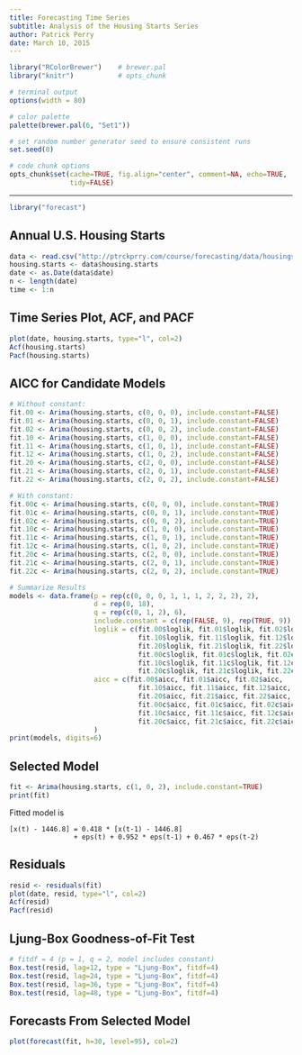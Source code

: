 ```yaml
---
title: Forecasting Time Series
subtitle: Analysis of the Housing Starts Series
author: Patrick Perry 
date: March 10, 2015
---
```


```r
library("RColorBrewer")    # brewer.pal
library("knitr")           # opts_chunk

# terminal output
options(width = 80)

# color palette
palette(brewer.pal(6, "Set1"))

# set random number generator seed to ensure consistent runs
set.seed(0)

# code chunk options
opts_chunk$set(cache=TRUE, fig.align="center", comment=NA, echo=TRUE,
               tidy=FALSE)
```

---

```r
library("forecast")
```

Annual U.S. Housing Starts
--------------------------

```r
data <- read.csv("http://ptrckprry.com/course/forecasting/data/housingstarts.csv")
housing.starts <- data$housing.starts
date <- as.Date(data$date)
n <- length(date)
time <- 1:n
```


Time Series Plot, ACF, and PACF
-------------------------------

```r
plot(date, housing.starts, type="l", col=2)
Acf(housing.starts)
Pacf(housing.starts)
```


AICC for Candidate Models
-------------------------

```r
# Without constant:
fit.00 <- Arima(housing.starts, c(0, 0, 0), include.constant=FALSE)
fit.01 <- Arima(housing.starts, c(0, 0, 1), include.constant=FALSE)
fit.02 <- Arima(housing.starts, c(0, 0, 2), include.constant=FALSE)
fit.10 <- Arima(housing.starts, c(1, 0, 0), include.constant=FALSE)
fit.11 <- Arima(housing.starts, c(1, 0, 1), include.constant=FALSE)
fit.12 <- Arima(housing.starts, c(1, 0, 2), include.constant=FALSE)
fit.20 <- Arima(housing.starts, c(2, 0, 0), include.constant=FALSE)
fit.21 <- Arima(housing.starts, c(2, 0, 1), include.constant=FALSE)
fit.22 <- Arima(housing.starts, c(2, 0, 2), include.constant=FALSE)

# With constant:
fit.00c <- Arima(housing.starts, c(0, 0, 0), include.constant=TRUE)
fit.01c <- Arima(housing.starts, c(0, 0, 1), include.constant=TRUE)
fit.02c <- Arima(housing.starts, c(0, 0, 2), include.constant=TRUE)
fit.10c <- Arima(housing.starts, c(1, 0, 0), include.constant=TRUE)
fit.11c <- Arima(housing.starts, c(1, 0, 1), include.constant=TRUE)
fit.12c <- Arima(housing.starts, c(1, 0, 2), include.constant=TRUE)
fit.20c <- Arima(housing.starts, c(2, 0, 0), include.constant=TRUE)
fit.21c <- Arima(housing.starts, c(2, 0, 1), include.constant=TRUE)
fit.22c <- Arima(housing.starts, c(2, 0, 2), include.constant=TRUE)

# Summarize Results
models <- data.frame(p = rep(c(0, 0, 0, 1, 1, 1, 2, 2, 2), 2),
                     d = rep(0, 18),
                     q = rep(c(0, 1, 2), 6),
                     include.constant = c(rep(FALSE, 9), rep(TRUE, 9)),
                     loglik = c(fit.00$loglik, fit.01$loglik, fit.02$loglik,
                                fit.10$loglik, fit.11$loglik, fit.12$loglik,
                                fit.20$loglik, fit.21$loglik, fit.22$loglik,
                                fit.00c$loglik, fit.01c$loglik, fit.02c$loglik,
                                fit.10c$loglik, fit.11c$loglik, fit.12c$loglik,
                                fit.20c$loglik, fit.21c$loglik, fit.22c$loglik),
                     aicc = c(fit.00$aicc, fit.01$aicc, fit.02$aicc,
                                fit.10$aicc, fit.11$aicc, fit.12$aicc,
                                fit.20$aicc, fit.21$aicc, fit.22$aicc,
                                fit.00c$aicc, fit.01c$aicc, fit.02c$aicc,
                                fit.10c$aicc, fit.11c$aicc, fit.12c$aicc,
                                fit.20c$aicc, fit.21c$aicc, fit.22c$aicc)
                     )
print(models, digits=6)
```

Selected Model
--------------

```r
fit <- Arima(housing.starts, c(1, 0, 2), include.constant=TRUE)
print(fit)
```

Fitted model is

    [x(t) - 1446.8] = 0.418 * [x(t-1) - 1446.8]
                    + eps(t) + 0.952 * eps(t-1) + 0.467 * eps(t-2)


Residuals
---------

```r
resid <- residuals(fit)
plot(date, resid, type="l", col=2)
Acf(resid)
Pacf(resid)
```


Ljung-Box Goodness-of-Fit Test
------------------------------

```r
# fitdf = 4 (p = 1, q = 2, model includes constant)
Box.test(resid, lag=12, type = "Ljung-Box", fitdf=4)
Box.test(resid, lag=24, type = "Ljung-Box", fitdf=4)
Box.test(resid, lag=36, type = "Ljung-Box", fitdf=4)
Box.test(resid, lag=48, type = "Ljung-Box", fitdf=4)
```



Forecasts From Selected Model
-----------------------------
```r
plot(forecast(fit, h=30, level=95), col=2)
```

